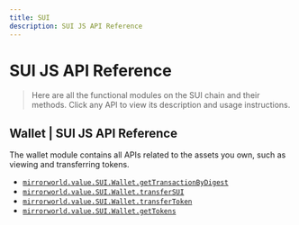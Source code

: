 ```yaml
---
title: SUI
description: SUI JS API Reference
---
```


# SUI JS API Reference
>Here are all the functional modules on the SUI chain and their methods. Click any API to view its description and usage instructions.
## Wallet | SUI JS API Reference
The wallet module contains all APIs related to the assets you own, such as viewing and transferring tokens.
- [`mirrorworld.value.SUI.Wallet.getTransactionByDigest`](/api-reference/js/sui/Wallet/getTransactionByDigest)
- [`mirrorworld.value.SUI.Wallet.transferSUI`](/api-reference/js/sui/Wallet/transferSUI)
- [`mirrorworld.value.SUI.Wallet.transferToken`](/api-reference/js/sui/Wallet/transferToken)
- [`mirrorworld.value.SUI.Wallet.getTokens`](/api-reference/js/sui/Wallet/getTokens)